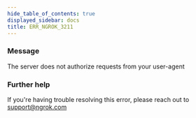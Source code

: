 ```yaml
---
hide_table_of_contents: true
displayed_sidebar: docs
title: ERR_NGROK_3211
---
```


### Message

The server does not authorize requests from your user-agent

<ErrorDetails />

### Further help

If you're having trouble resolving this error, please reach out to [support@ngrok.com](mailto:support@ngrok.com?subject=Help%20with%20ERR_NGROK_3211)

